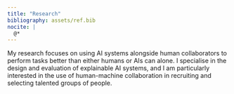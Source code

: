 ```yaml
---
title: "Research"
bibliography: assets/ref.bib
nocite: |
  @*
---
```


My research focuses on using AI systems alongside human collaborators to perform tasks better than either humans or AIs can alone. I specialise in the design and evaluation of explainable AI systems, and I am particularly interested in the use of human-machine collaboration in recruiting and selecting talented groups of people.

